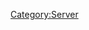 {{Servercat
| server_banner = Maizuru_server_banner.png
| jpname = 舞鶴鎮守府
| galleries = 
Maizuru Naval District scroll.png
| kana = まいずるちんじゅふ
| romaji = Maizuru Chinju-fu
| engname = Maizuru Naval District
| location = Maizuru City, Kyoto Prefecture
| seas = Sea of Japan
| launchdate = 17 Jul 2013
| IPaddr = 203.104.209.183
| oldIPaddr = 125.6.187.205
| httpd = 
| xpoweredby = 
| ICMP = 
| TCP = 
| inetnum = 203.104.192.0 - 203.104.223.255
| netname = 
| descr0 =
| descr1 = 
| country = 
| org = 
| admin-c = 
| tech-c = 
| mnt-by = 
| mnt-routes = 
| mnt-lower = 
| mnt-irt = 
| status = 
| remarks0 = To report network abuse, please contact mnt-irt
| remarks1 = For troubleshooting, please contact tech-c and admin-c
| remarks2 = Report invalid contact via www.apnic.net/invalidcontact
| last-modified0 = 
| source = 
| address = 
| email = 
| abuse = 
| admin-c = 
| tech-c = 
| auth = 
| mnt-by = 
| last-modified1 = 
| organisation = 
| org-name = 
| address0 = 22nd Fl., Toranomon Hills Mori Tower, 1-23-1 Toranomon, Minato-ku, Tokyo
| address1 = 
| phone = +81-3-5155-0111
| fax-no = 
| mnt-ref = 
| mnt-by = 
| last-modified2 = 
| source = 
| role = 
| nic-hd = 
| abuse = 
| notify = 
| last-modified3 = 
| wikipediaref = [[wikipedia:Maizuru_Naval_Arsenal|Wikipedia's entry on Maizuru Naval Arsenal]]
* [[wikipedia:Maizuru,_Kyoto|Wikipedia's entry on Maizuru in Kyoto Prefecture]]
<!-- | senka = 4 -->
}}
[[Category:Server]]